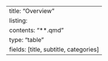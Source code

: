 ---
title: "Overview"
listing:
  contents: "**.qmd"
  type: "table"
  fields: [title, subtitle, categories]
---